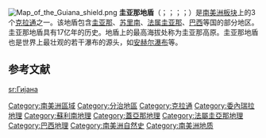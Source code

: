 {{noteTA
|1 = zh:地盾; zh-hant:盾地;
}}
{{Unreferenced |time=2010-09-29T21:12:21+00:00 }}
[[File:Map_of_the_Guiana_shield.png|thumb]]
'''圭亚那地盾'''（{{lang-en|Guiana Shield}}；{{lang-es|Escudo guayanés}}；{{lang-fr|Plateau des Guyanes}}；{{lang-nl|Hoogland van Guyana}}；{{lang-pt|Planalto das Guianas}}）是[[南美洲板块|南美洲板块]]上的3个[[克拉通|克拉通]]之一。该地盾包含[[圭亚那|圭亚那]]、[[苏里南|苏里南]]、[[法属圭亚那|法属圭亚那]]、[[巴西|巴西]]等国的部分地区。圭亚那地盾具有17亿年的历史。地盾上的最高海拔处称为圭亚那高原。圭亚那地盾也是世界上最壮观的若干瀑布的源头，如[[安赫尔瀑布|安赫尔瀑布]]等。

== 参考文献 ==
{{Reflist}}

{{normdaten}}
{{DEFAULTSORT:Gu}}
[[Category:南美洲區域|Category:南美洲區域]]
[[Category:分治地區|Category:分治地區]]
[[Category:克拉通|Category:克拉通]]
[[Category:委內瑞拉地理|Category:委內瑞拉地理]]
[[Category:蘇利南地理|Category:蘇利南地理]]
[[Category:蓋亞那地理|Category:蓋亞那地理]]
[[Category:法屬圭亞那地理|Category:法屬圭亞那地理]]
[[Category:巴西地理|Category:巴西地理]]
[[Category:南美洲自然史|Category:南美洲自然史]]
[[Category:南美洲地质|Category:南美洲地质]]
{{南美洲地理小作品}}

[[sr:Гијана|sr:Гијана]]